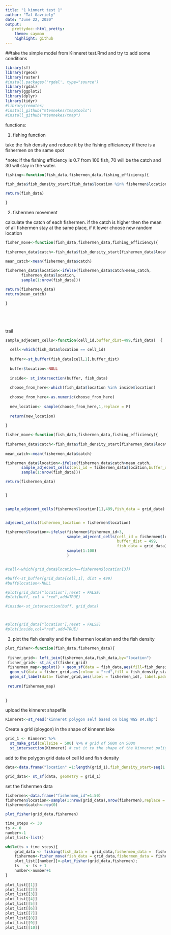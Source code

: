 ```yaml
---
title: "1_kinnert test 1"
author: "Tal Gavriely"
date: "June 22, 2020"
output: 
   prettydoc::html_pretty:
    theme: cayman
    highlight: github
---
```


##take the simple model from Kinneret test.Rmd and try to add some conditions


```r
library(sf)
library(rgeos)
library(raster)
#install.packages('rgdal', type="source")
library(rgdal)
library(ggplot2)
library(dplyr)
library(tidyr)
#library(remotes)
#install_github("mtennekes/tmaptools")
#install_github("mtennekes/tmap")

```


functions:

1. fishing function

take the fish density and reduce it by the fishing efficiancey if there is a fishermen on the same spot

*note: if the fishing efficiency is 0.7 from 100 fish, 70 will be the catch and 30 will stay in the water.


```r
fishing<-function(fish_data,fishermen_data,fishing_efficiency){
  
fish_data$fish_density_start[fish_data$location %in% fishermen$location]<-fish_data$fish_density[fish_data$location %in% fishermen$location ]*(1-fishing_efficiency) 

return(fish_data)

}

```

2. fishermen movement


calculate the catch of each fishermen. if the catch is higher then the mean of all fishermen stay at the same place, if it lower choose new random location


```r

fisher_move<-function(fish_data,fishermen_data,fishing_efficiency){
  
fishermen_data$catch<-fish_data$fish_density_start[fishermen_data$location]*fishing_efficiency
  
mean_catch<-mean(fishermen_data$catch)

fishermen_data$location<-ifelse(fishermen_data$catch>mean_catch,
       fishermen_data$location,
       sample(1:nrow(fish_data)))

return(fishermen_data)
return(mean_catch)

}






```


trail

```r


sample_adjecent_cells<-function(cell_id,buffer_dist=499,fish_data)  {
  
  cell<-which(fish_data$location == cell_id)
  
  buffer<-st_buffer(fish_data[cell,1],buffer_dist)
  
  buffer$location<-NULL
  
  inside<- st_intersection(buffer, fish_data)
  
  choose_from_here<-which(fish_data$location %in% inside$location)
  
  choose_from_here<-as.numeric(choose_from_here)
  
  new_location<- sample(choose_from_here,1,replace = F)
  
  return(new_location)
  
}

fisher_move<-function(fish_data,fishermen_data,fishing_efficiency){
  
fishermen_data$catch<-fish_data$fish_density_start[fishermen_data$location]*fishing_efficiency
  
mean_catch<-mean(fishermen_data$catch)

fishermen_data$location<-ifelse(fishermen_data$catch>mean_catch,
       sample_adjecent_cells(cell_id = fishermen_data$location,buffer_dist =  499,fish_data= fish_data),
       sample(1:nrow(fish_data)))

return(fishermen_data)


}


sample_adjecent_cells(fishermen$location[1],499,fish_data = grid_data)


adjecent_cells(fishermen_location = fishermen$location)

fishermen$location<-ifelse(fishermen$fishermen_id>3,
                           sample_adjecent_cells(cell_id = fishermen$location,
                                                 buffer_dist = 499,
                                                 fish_data = grid_data),
                           sample(1:100)
                           )


#cell<-which(grid_data$location==fishermen$location[3])

#buff<-st_buffer(grid_data[cell,1], dist = 499)
#buff$location<-NULL

#plot(grid_data["location"],reset = FALSE)
#plot(buff, col = "red",add=TRUE)

#inside<-st_intersection(buff, grid_data)



#plot(grid_data["location"],reset = FALSE)
#plot(inside,col="red",add=TRUE)
```



3. plot the fish density and the fishermen location and the fish density


```r
plot_fisher<-function(fish_data,fishermen_data){
  
 fisher_grid<- left_join(fishermen_data,fish_data,by="location")
 fisher_grid<- st_as_sf(fisher_grid)
 fishermen_map<-ggplot() + geom_sf(data = fish_data,aes(fill=fish_density_start))+
  geom_sf(data = fisher_grid,aes(colour = "red",fill = fish_density_start))+
  geom_sf_label(data= fisher_grid,aes(label = fishermen_id), label.padding = unit(0.1, "mm"))
 
 return(fishermen_map)
  
  
}
```

upload the kinneret shapefile

```r
Kinneret<-st_read("kinneret polygon self based on bing WGS 84.shp")

```

Create a grid (ploygon) in the shape of kinneret lake 

```r
grid_1 <- Kinneret %>% 
  st_make_grid(cellsize = 500) %>% # grid of 500m on 500m
  st_intersection(Kinneret) # cut it to the shape of the kinneret poligon


```


add to the polygon grid data of cell Id and fish density

```r

data<-data.frame("location" =1:length(grid_1),fish_density_start=seq(1:729))

grid_data<- st_sf(data, geometry = grid_1) 


```



set the fishermen data

```r

fishermen<-data.frame("fishermen_id"=1:50)
fishermen$location<-sample(1:nrow(grid_data),nrow(fishermen),replace = F)
fishermen$catch<-rep(0)

plot_fisher(grid_data,fishermen)

```


```r


time_steps <- 30
ts <- 0
number<-1
plot_list<-list()

while(ts < time_steps){
    grid_data <- fishing(fish_data =  grid_data,fishermen_data =  fishermen,fishing_efficiency =  0.3);
    fishermen<-fisher_move(fish_data = grid_data,fishermen_data = fishermen,fishing_efficiency =  0.3);
    plot_list[[number]]<-plot_fisher(grid_data,fishermen);
    ts   <- ts + 1
    number<-number+1
}
 
plot_list[[1]] 
plot_list[[2]]
plot_list[[3]]
plot_list[[4]]
plot_list[[5]] 
plot_list[[6]]
plot_list[[7]]
plot_list[[8]]
plot_list[[9]] 
plot_list[[10]]


```